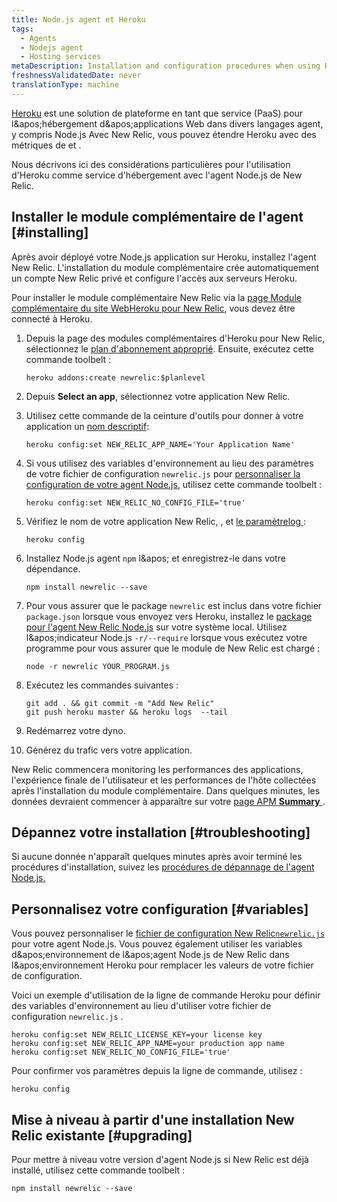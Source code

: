 ```yaml
---
title: Node.js agent et Heroku
tags:
  - Agents
  - Nodejs agent
  - Hosting services
metaDescription: Installation and configuration procedures when using Heroku as a hosting service with New Relic's Node.js agent.
freshnessValidatedDate: never
translationType: machine
---
```


[Heroku](https://devcenter.heroku.com/articles/newrelic) est une solution de plateforme en tant que service (PaaS) pour l&amp;apos;hébergement d&amp;apos;applications Web dans divers langages agent, y compris Node.js Avec New Relic, vous pouvez étendre Heroku avec des métriques de [<InlinePopover type="apm" />](/docs/apm/new-relic-apm)et [<InlinePopover type="browser" />](/docs/browser/new-relic-browser).

Nous décrivons ici des considérations particulières pour l'utilisation d'Heroku comme service d'hébergement avec l'agent Node.js de New Relic.

## Installer le module complémentaire de l'agent [#installing]

Après avoir déployé votre Node.js application sur Heroku, installez l'agent New Relic. L'installation du module complémentaire crée automatiquement un compte New Relic privé et configure l'accès aux serveurs Heroku.

Pour installer le module complémentaire New Relic via la [page Module complémentaire du site WebHeroku pour New Relic](https://addons.heroku.com/newrelic), vous devez être connecté à Heroku.

1. Depuis la page des modules complémentaires d'Heroku pour New Relic, sélectionnez le [plan d'abonnement approprié](https://elements.heroku.com/addons/newrelic#pricing). Ensuite, exécutez cette commande toolbelt :

   ```shell
   heroku addons:create newrelic:$planlevel
   ```

2. Depuis <DNT>**Select an app**</DNT>, sélectionnez votre application New Relic.

3. Utilisez cette commande de la ceinture d'outils pour donner à votre application un [nom descriptif](/docs/apm/new-relic-apm/installation-configuration/name-your-application):

   ```shell
   heroku config:set NEW_RELIC_APP_NAME='Your Application Name'
   ```

4. Si vous utilisez des variables d'environnement au lieu des paramètres de votre fichier de configuration `newrelic.js` pour [personnaliser la configuration de votre agent Node.js](#variables), utilisez cette commande toolbelt :

   ```shell
   heroku config:set NEW_RELIC_NO_CONFIG_FILE='true'
   ```

5. Vérifiez le nom de votre application New Relic, <InlinePopover type="licenseKey" />, et [le paramètrelog ](/docs/agents/nodejs-agent/installation-configuration/nodejs-agent-configuration#logging_config):

   ```shell
   heroku config
   ```

6. Installez Node.js agent `npm` l&amp;apos; et enregistrez-le dans votre dépendance.

   ```shell
   npm install newrelic --save
   ```

7. Pour vous assurer que le package `newrelic` est inclus dans votre fichier `package.json` lorsque vous envoyez vers Heroku, installez le [package pour l'agent New Relic Node.js](/docs/agents/nodejs-agent/installation-configuration/installing-maintaining-nodejs) sur votre système local. Utilisez l&amp;apos;indicateur Node.js `-r/--require` lorsque vous exécutez votre programme pour vous assurer que le module de New Relic est chargé :

   ```shell
   node -r newrelic YOUR_PROGRAM.js
   ```

8. Exécutez les commandes suivantes :

   ```shell
   git add . && git commit -m "Add New Relic"
   git push heroku master && heroku logs  --tail
   ```

9. Redémarrez votre dyno.

10. Générez du trafic vers votre application.

New Relic commencera monitoring les performances des applications, l'expérience finale de l'utilisateur et les performances de l'hôte collectées après l'installation du module complémentaire. Dans quelques minutes, les données devraient commencer à apparaître sur votre [page APM <DNT>**Summary**</DNT> ](/docs/apm/applications-menu/monitoring/apm-overview-page).

## Dépannez votre installation [#troubleshooting]

Si aucune donnée n'apparaît quelques minutes après avoir terminé les procédures d'installation, suivez les [procédures de dépannage de l'agent Node.js.](/docs/agents/nodejs-agent/troubleshooting/troubleshooting-your-nodejs-installation)

## Personnalisez votre configuration [#variables]

Vous pouvez personnaliser le [fichier de configuration New Relic`newrelic.js` ](/docs/agents/nodejs-agent/installation-configuration/nodejs-agent-configuration#methods-and-precedence)pour votre agent Node.js. Vous pouvez également utiliser les variables d&amp;apos;environnement de l&amp;apos;agent Node.js de New Relic dans l&amp;apos;environnement Heroku pour remplacer les valeurs de votre fichier de configuration.

Voici un exemple d'utilisation de la ligne de commande Heroku pour définir des variables d'environnement au lieu d'utiliser votre fichier de configuration `newrelic.js` .

```shell
heroku config:set NEW_RELIC_LICENSE_KEY=your license key
heroku config:set NEW_RELIC_APP_NAME=your production app name
heroku config:set NEW_RELIC_NO_CONFIG_FILE='true'
```

Pour confirmer vos paramètres depuis la ligne de commande, utilisez :

```shell
heroku config
```

## Mise à niveau à partir d'une installation New Relic existante [#upgrading]

Pour mettre à niveau votre version d'agent Node.js si New Relic est déjà installé, utilisez cette commande toolbelt :

```shell
npm install newrelic --save
```